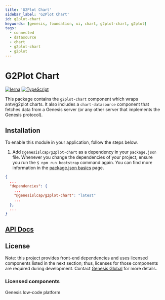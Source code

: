 ```yaml
---
title: 'G2Plot Chart'
sidebar_label: 'G2Plot Chart'
id: g2plot-chart
keywords: [genesis, foundation, ui, chart, g2plot-chart, g2plot]
tags:
  - connected
  - datasource
  - chart
  - g2plot-chart
  - g2plot
---
```


# G2Plot Chart

[![lerna](https://img.shields.io/badge/maintained%20with-lerna-cc00ff.svg)](https://lerna.js.org/)
[![TypeScript](https://img.shields.io/badge/%3C%2F%3E-TypeScript-%230074c1.svg)](https://www.typescriptlang.org/)

This package contains the `g2plot-chart` component which wraps antv/g2plot charts. It also includes a `chart-datasource` component that fetches data from a Genesis server (or any other server that implements the Genesis protocol).

## Installation

To enable this module in your application, follow the steps below.

1. Add `@genesislcap/g2plot-chart` as a dependency in your `package.json` file. Whenever you change the dependencies of your project, ensure you run the `$ npm run bootstrap` command again. You can find more information in the [package.json basics](../../../../web/basics/package-json-basics/) page.

```json
{
  ...
  "dependencies": {
    ...
    "@genesislcap/g2plot-chart": "latest"
    ...
  },
  ...
}
```

## [API Docs](./docs/api/index.md)

## License

Note: this project provides front-end dependencies and uses licensed components listed in the next section; thus, licenses for those components are required during development. Contact [Genesis Global](https://genesis.global/contact-us/) for more details.

### Licensed components

Genesis low-code platform
